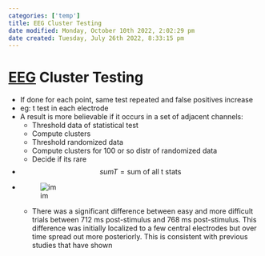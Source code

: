```yaml
---
categories: ['temp']
title: EEG Cluster Testing
date modified: Monday, October 10th 2022, 2:02:29 pm
date created: Tuesday, July 26th 2022, 8:33:15 pm
---
```


# [EEG](EEG.qmd) Cluster Testing
- If done for each point, same test repeated and false positives increase
- eg: t test in each electrode
- A result is more believable if it occurs in a set of adjacent channels:  
	- Threshold data of statistical test  
	- Compute clusters  
	- Threshold randomized data  
	- Compute clusters for 100 or so distr of randomized data
	- Decide if its rare
- $$sumT = \text{sum of all t stats}$$
- ![im](images/Pasted%20image%2020220502155613.png)
	- There was a significant difference between easy and more difficult trials between 712 ms post-stimulus and 768 ms post-stimulus. This difference was initially localized to a few central electrodes but over time spread out more posteriorly. This is consistent with previous studies that have shown



